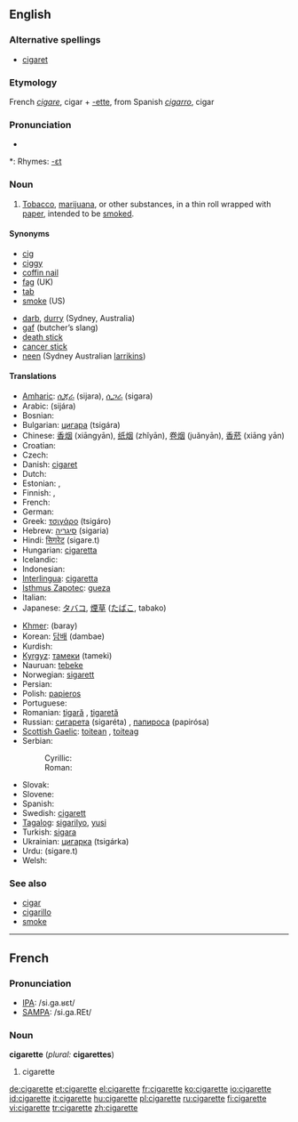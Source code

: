==English==

===Alternative spellings===
* [[cigaret]]

===Etymology===
French ''[[cigare]]'', cigar + [[-ette]], from Spanish ''[[cigarro]]'', cigar

===Pronunciation===
* {{audio|en-us-cigarette.ogg|Audio (US)}}

*: Rhymes: [[Rhymes:English:-ɛt|-ɛt]]

===Noun===
{{en-noun}}

# [[tobacco|Tobacco]], [[marijuana]], or other substances, in a thin roll wrapped with [[paper]], intended to be [[smoke]]d.

====Synonyms====
{{top2}}
* [[cig]]
* [[ciggy]]
* [[coffin nail]]
* [[fag]] (UK)
* [[tab]]
* [[smoke]] (US) <!--(UK)?-->
{{mid2}}
* [[darb]], [[durry]] (Sydney, Australia)
* [[gaf]] (butcher’s slang)
* [[death stick]]
* [[cancer stick]]
* [[neen]] (Sydney Australian [[larrikins]])
{{bottom}}

====Translations====
{{trans-top|Cigarette}}
* [[Amharic]]: [[ሲጃራ]] (sijara), [[ሲጋራ]] (sigara)
* Arabic: {{Arab|[[سيجارة]]}} (sijára) {{f}}
* Bosnian: {{t-|bs|cigareta|f}}
* Bulgarian: [[цигара]] (tsigára) {{f}}
* Chinese: [[香烟]] (xiāngyān), [[纸烟]] (zhǐyān), [[卷烟]] (juǎnyān), [[香菸]] (xiāng yān)
* Croatian: {{t+|hr|cigareta|f}}
* Czech: {{t-|cs|cigareta|f}}
* Danish: [[cigaret]] {{g|Danish}}
* Dutch: {{t+|nl|sigaret|m|f}}
* Estonian: {{t-|et|sigaret}}, {{t-|et|suits}}
* Finnish: {{t+|fi|savuke}}, {{t+|fi|tupakka}}
* French: {{t+|fr|cigarette|f}}
* German: {{t+|de|Zigarette|f}}
* Greek: [[τσιγάρο]] (tsigáro) {{n}}
* Hebrew: [[סיגריה]] (sigaria) {{f}}
* Hindi: [[सिगरेट]] (sigare.t)
* Hungarian: [[cigaretta]]
* Icelandic: {{t+|is|sígaretta|f}}
* Indonesian: {{t+|id|rokok|xs=Indonesian}}
* [[Interlingua]]: [[cigaretta]]
* [[Isthmus Zapotec]]: [[gueza]]
* Italian: {{t+|it|sigaretta|f}}
* Japanese: [[タバコ]], [[煙草]] ([[たばこ]], tabako)
{{trans-mid}}
* [[Khmer]]: {{KMchar|[[បារី]]}} (baray)
* Korean: [[담배]] (dambae)
* Kurdish: {{KUchar|[[جگه‌ره‌]]}}
* [[Kyrgyz]]: [[тамеки]] (tameki)
* Nauruan: [[tebeke]]
* Norwegian: [[sigarett]] {{m}}
* Persian: {{t-|fa|سیگارت|tr=sigāret|sc=fa-Arab|xs=Persian}}
* Polish: [[papieros]] {{m}}
* Portuguese: {{t+|pt|cigarro|m}}
* Romanian: [[ţigară]] {{f}}, [[ţigaretă]] {{f}}
* Russian: [[сигарета]] (sigaréta) {{f}}, [[папироса]] (papirósa) {{f}}
* [[Scottish Gaelic]]: [[toitean]] {{m}}, [[toiteag]] {{f}}
* Serbian:
*: Cyrillic: {{t-|sr|цигарета|f|sc=Cyrl}}
*: Roman: {{t-|sr|cigareta|f}}
* Slovak: {{t-|sk|cigareta|f}}
* Slovene: {{t+|sl|cigareta|f}}
* Spanish: {{t+|es|cigarrillo|m}}
* Swedish: [[cigarett]] {{c}}
* [[Tagalog]]: [[sigarilyo]], [[yusi]]
* Turkish: [[sigara]]
* Ukrainian: [[цигарка]] (tsigárka) {{f}}
* Urdu: {{ur-Arab|[[سگریٹ]]}} (sigare.t)
* Welsh: {{t-|cy|sigarét|f|xs=Welsh}}
{{trans-bottom}}

===See also===
* [[cigar]]
* [[cigarillo]]
* [[smoke]]

----

==French==

===Pronunciation===
* [[w:IPA|IPA]]: /si.ɡa.ʁɛt/
* [[w:SAMPA|SAMPA]]: /si.ga.REt/

===Noun===
'''cigarette''' {{f}} (''plural:'' '''cigarettes''')

# cigarette

[[de:cigarette]]
[[et:cigarette]]
[[el:cigarette]]
[[fr:cigarette]]
[[ko:cigarette]]
[[io:cigarette]]
[[id:cigarette]]
[[it:cigarette]]
[[hu:cigarette]]
[[pl:cigarette]]
[[ru:cigarette]]
[[fi:cigarette]]
[[vi:cigarette]]
[[tr:cigarette]]
[[zh:cigarette]]